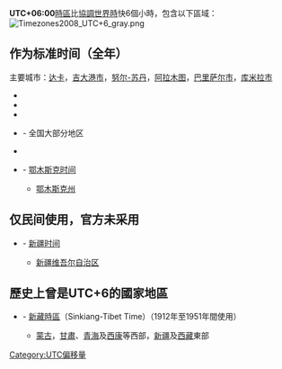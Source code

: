 '''UTC+06:00'''[[時區|時區]]比[[協調世界時|協調世界時]]快6個小時，包含以下區域：
[[File:Timezones2008_UTC+6_gray.png|thumb]]

== 作为标准时间（全年） ==

主要城市：[[达卡|达卡]]，[[吉大港市|吉大港市]]，[[努尔-苏丹|努尔-苏丹]]，[[阿拉木图|阿拉木图]]，[[巴里萨尔市|巴里萨尔市]]，[[库米拉市|库米拉市]]

* {{flag|Bangladesh}}
* {{flag|Bhutan}}
* {{flag|British Indian Ocean Territory}}
* {{flag|Kazakhstan}} - 全国大部分地区
* {{flag|Kyrgyzstan}}
* {{flag|Russia}} - [[鄂木斯克时间|鄂木斯克时间]]
** [[鄂木斯克州|鄂木斯克州]]

== 仅民间使用，官方未采用 ==
* {{flag|China}} - [[新疆时间|新疆时间]]
** [[新疆维吾尔自治区|新疆维吾尔自治区]]

== 歷史上曾是UTC+6的國家地區 ==
* {{CHN-1928}} - [[中國時區|新藏時區]]（Sinkiang-Tibet Time）（1912年至1951年間使用）
** [[蒙古|蒙古]]，[[甘肅|甘肅]]、[[青海|青海]]及[[西康|西康]]等西部，[[新疆|新疆]]及[[西藏|西藏]]東部

{{時差表|+|6}}
{{timezones}}

[[Category:UTC偏移量|Category:UTC偏移量]]